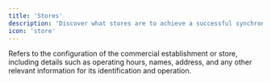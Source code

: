 ```yaml
---
title: 'Stores'
description: 'Discover what stores are to achieve a successful synchronization'
icon: 'store'
---
```


Refers to the configuration of the commercial establishment or store, including details such as operating hours, names, address, and any other relevant information for its identification and operation.
